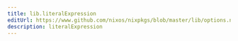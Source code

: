 ```yaml
---
title: lib.literalExpression
editUrl: https://www.github.com/nixos/nixpkgs/blob/master/lib/options.nix#L340C23
description: literalExpression
---
```




<LinkCard
    title="Contribute Now!"
    description="API Documentation is done in our source code"
    href="https://www.github.com/nixos/nixpkgs/blob/master/lib/options.nix#L340C23"
/>

